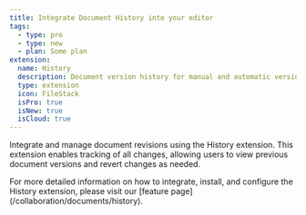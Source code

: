 ```yaml
---
title: Integrate Document History into your editor
tags:
  - type: pro
  - type: new
  - plan: Some plan
extension:
  name: History
  description: Document version history for manual and automatic versioning of your documents.
  type: extension
  icon: FileStack
  isPro: true
  isNew: true
  isCloud: true
---
```



Integrate and manage document revisions using the History extension. This extension enables tracking of all changes, allowing users to view previous document versions and revert changes as needed.

<Callout title="More details" variant="hint">
    For more detailed information on how to integrate, install, and configure the History extension, please visit our [feature page](/collaboration/documents/history).
</Callout>

<CodeDemo isPro path="/Extensions/CollaborationHistory" />
